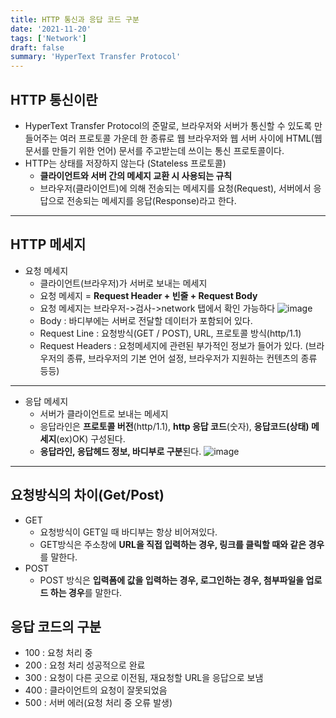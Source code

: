 ```yaml
---
title: HTTP 통신과 응답 코드 구분
date: '2021-11-20'
tags: ['Network']
draft: false
summary: 'HyperText Transfer Protocol'
---
```


## HTTP 통신이란
- HyperText Transfer Protocol의 준말로, 브라우저와 서버가 통신할 수 있도록 만들어주는 여러 프로토콜 가운데 한 종류로 웹 브라우저와 웹 서버 사이에 HTML(웹 문서를 만들기 위한 언어) 문서를 주고받는데 쓰이는 통신 프로토콜이다.
- HTTP는 상태를 저장하지 않는다 (Stateless 프로토콜)
  + **클라이언트와 서버 간의 메세지 교환 시 사용되는 규칙**
  + 브라우저(클라이언트)에 의해 전송되는 메세지를 요청(Request), 서버에서 응답으로 전송되는 메세지를 응답(Response)라고 한다.

---
## HTTP 메세지
  + 요청 메세지
    - 클라이언트(브라우저)가 서버로 보내는 메세지
    - 요청 메세지 = **Request Header + 빈줄 + Request Body**
    - 요청 메세지는 브라우저->검사->network 탭에서 확인 가능하다
![image](https://user-images.githubusercontent.com/87356533/140911903-ca76b1f1-958b-426a-85ed-601466c77e12.png)
    - Body : 바디부에는 서버로 전달할 데이터가 포함되어 있다.
    - Request Line : 요청방식(GET / POST), URL, 프로토콜 방식(http/1.1)
    - Request Headers : 요청메세지에 관련된 부가적인 정보가 들어가 있다.
      (브라우저의 종류, 브라우저의 기본 언어 설정, 브라우저가 지원하는 컨텐츠의 종류 등등)
      
---
   + 응답 메세지
     - 서버가 클라이언트로 보내는 메세지
     - 응답라인은 **프로토콜 버전**(http/1.1), **http 응답 코드**(숫자), **응답코드(상태) 메세지**(ex)OK) 구성된다.
     - **응답라인, 응답헤드 정보, 바디부로 구분**된다.
![image](https://user-images.githubusercontent.com/87356533/140913192-3a0da935-5ec5-40bf-89ab-e5604c923a2a.png)

---
## 요청방식의 차이(Get/Post)
- GET
  + 요청방식이 GET일 때 바디부는 항상 비어져있다.
  + GET방식은 주소창에 **URL을 직접 입력하는 경우, 링크를 클릭할 때와 같은 경우**를 말한다.
- POST
  + POST 방식은 **입력폼에 값을 입력하는 경우, 로그인하는 경우, 첨부파일을 업로드 하는 경우**를 말한다.

## 응답 코드의 구분
- 100 : 요청 처리 중
- 200 : 요청 처리 성공적으로 완료
- 300 : 요청이 다른 곳으로 이전됨, 재요청할 URL을 응답으로 보냄
- 400 : 클라이언트의 요청이 잘못되었음
- 500 : 서버 에러(요청 처리 중 오류 발생)
